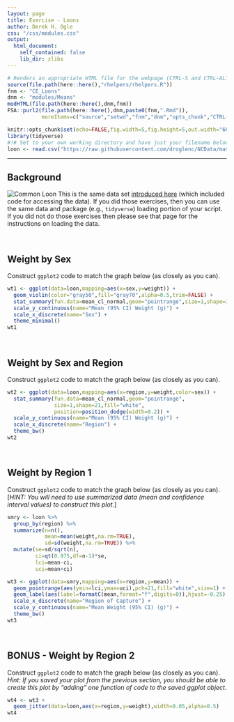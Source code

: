 ```yaml
---
layout: page
title: Exercise - Loons
author: Derek H. Ogle
css: "/css/modules.css"
output:
  html_document:
    self_contained: false
    lib_dir: zlibs
---
```


```r
# Renders an appropriate HTML file for the webpage (CTRL-S and CTRL-ALT-C)
source(file.path(here::here(),"rhelpers/rhelpers.R"))
fnm <- "CE_Loons"
dnm <- "modules/Means"
modHTML(file.path(here::here(),dnm,fnm))
FSA::purl2(file.path(here::here(),dnm,paste0(fnm,".Rmd")),
           moreItems=c("source","setwd","fnm","dnm","opts_chunk","CTRL-S"))
```
```r
knitr::opts_chunk$set(echo=FALSE,fig.width=5,fig.height=5,out.width="60%")
library(tidyverse)
#!# Set to your own working directory and have just your filename below.
loon <- read.csv("https://raw.githubusercontent.com/droglenc/NCData/master/Loon1.csv")
```

----

## Background
<img src="../zimgs/loon.jpg" alt="Common Loon" class="img-right">
This is the same data set [introduced here](../Intro2/CE_Loons.html) (which included code for accessing the data). If you did those exercises, then you can use the same data and package (e.g., `tidyverse`) loading portion of your script. If you did not do those exercises then please see that page for the instructions on loading the data.

&nbsp;

## Weight by Sex
Construct `ggplot2` code to match the graph below (as closely as you can).

```r
wt1 <- ggplot(data=loon,mapping=aes(x=sex,y=weight)) +
  geom_violin(color="gray50",fill="gray70",alpha=0.5,trim=FALSE) +
  stat_summary(fun.data=mean_cl_normal,geom="pointrange",size=1,shape=3) +
  scale_y_continuous(name="Mean (95% CI) Weight (g)") +
  scale_x_discrete(name="Sex") +
  theme_minimal()
wt1
```

&nbsp;

## Weight by Sex and Region
Construct `ggplot2` code to match the graph below (as closely as you can).

```r
wt2 <- ggplot(data=loon,mapping=aes(x=region,y=weight,color=sex)) +
  stat_summary(fun.data=mean_cl_normal,geom="pointrange",
               size=1,shape=21,fill="white",
               position=position_dodge(width=0.2)) +
  scale_y_continuous(name="Mean (95% CI) Weight (g)") +
  scale_x_discrete(name="Region") +
  theme_bw()
wt2
```

&nbsp;

## Weight by Region 1
Construct `ggplot2` code to match the graph below (as closely as you can). [*HINT: You will need to use summarized data (mean and confidence interval values) to construct this plot.*]

```r
smry <- loon %>%
  group_by(region) %>%
  summarize(n=n(),
            mean=mean(weight,na.rm=TRUE),
            sd=sd(weight,na.rm=TRUE)) %>%
  mutate(se=sd/sqrt(n),
         ci=qt(0.975,df=n-1)*se,
         lci=mean-ci,
         uci=mean+ci)

wt3 <- ggplot(data=smry,mapping=aes(x=region,y=mean)) +
  geom_pointrange(aes(ymin=lci,ymax=uci),pch=21,fill="white",size=1) +
  geom_label(aes(label=formatC(mean,format="f",digits=0)),hjust=-0.25) +
  scale_x_discrete(name="Region of Capture") +
  scale_y_continuous(name="Mean Weight (95% CI) (g)") +
  theme_bw()
wt3
```

&nbsp;


## BONUS - Weight by Region 2
Construct `ggplot2` code to match the graph below (as closely as you can). *Hint: If you saved your plot from the previous section, you should be able to create this plot by "adding" one function of code to the saved ggplot object.*

```r
wt4 <- wt3 +
  geom_jitter(data=loon,aes(x=region,y=weight),width=0.05,alpha=0.5)
wt4
```

&nbsp;
